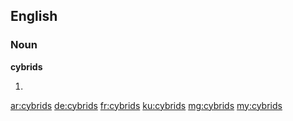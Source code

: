 ==English==

===Noun===
'''cybrids'''

# {{plural of|cybrid}}

[[ar:cybrids]]
[[de:cybrids]]
[[fr:cybrids]]
[[ku:cybrids]]
[[mg:cybrids]]
[[my:cybrids]]